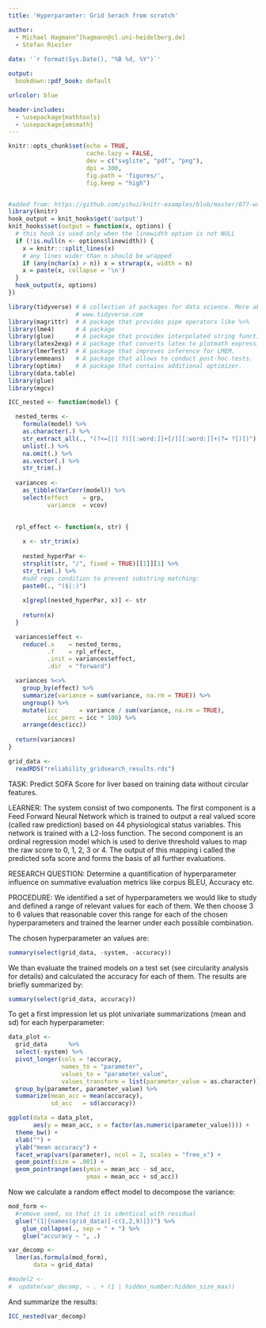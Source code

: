 ```yaml
---
title: 'Hyperparamter: Grid Serach from scratch'

author: 
  - Michael Hagmann^[hagmann@cl.uni-heidelberg.de]
  - Stefan Riezler
  
date: '`r format(Sys.Date(), "%B %d, %Y")`'

output:
  bookdown::pdf_book: default

urlcolor: blue

header-includes:
  - \usepackage{mathtools}
  - \usepackage{amsmath}
---
```


```r
knitr::opts_chunk$set(echo = TRUE, 
                      cache.lazy = FALSE,
                      dev = c("svglite", "pdf", "png"),
                      dpi = 300,
                      fig.path = 'figures/',
                      fig.keep = "high")


#added from: https://github.com/yihui/knitr-examples/blob/master/077-wrap-output.Rmd
library(knitr)
hook_output = knit_hooks$get('output')
knit_hooks$set(output = function(x, options) {
  # this hook is used only when the linewidth option is not NULL
  if (!is.null(n <- options$linewidth)) {
    x = knitr:::split_lines(x)
    # any lines wider than n should be wrapped
    if (any(nchar(x) > n)) x = strwrap(x, width = n)
    x = paste(x, collapse = '\n')
  }
  hook_output(x, options)
})
```

```r
library(tidyverse) # A collection of packages for data science. More about it on 
                   # www.tidyverse.com
library(magrittr)  # A package that provides pipe operators like %>%
library(lme4)      # A package 
library(glue)      # A package that provides interpolated string functions.
library(latex2exp) # A package that converts latex to plotmath expressions.library(lmerTest)
library(lmerTest)  # A package that improves inference for LMEM.
library(emmeans)   # A package that allows to conduct post-hoc tests.
library(optimx)    # A package that contains additional optimizer. 
library(data.table)
library(glue)
library(mgcv)
```


```r
ICC_nested <- function(model) {

  nested_terms <-  
    formula(model) %>%
    as.character(.) %>%
    str_extract_all(., "(?<=[|] ?)[[:word:]]+[/][[:word:]]+(?= ?[)])") %>%
    unlist(.) %>%
    na.omit(.) %>%
    as.vector(.) %>%
    str_trim(.)
  
  variances <- 
    as_tibble(VarCorr(model)) %>%
    select(effect    = grp,
           variance  = vcov) 
             

  rpl_effect <- function(x, str) {
  
    x <- str_trim(x)
    
    nested_hyperPar <- 
    strsplit(str, "/", fixed = TRUE)[[1]][1] %>%
    str_trim(.) %>%
    #add regx condition to prevent substring matching:
    paste0(., "($|:)")  
  
    x[grepl(nested_hyperPar, x)] <- str  
  
    return(x)
  }

  variances$effect <-    
    reduce(.x    = nested_terms,
           .f    = rpl_effect,
           .init = variances$effect,
           .dir  = "forward")

  variances %<>%
    group_by(effect) %>%
    summarize(variance = sum(variance, na.rm = TRUE)) %>%
    ungroup() %>%
    mutate(icc      = variance / sum(variance, na.rm = TRUE),
           icc_perc = icc * 100) %>%
    arrange(desc(icc))
  
  return(variances)
}

```



```r
grid_data <- 
  readRDS("reliability_gridsearch_results.rds")
```

TASK: Predict SOFA Score for liver based on training data without circular features.

LEARNER: The system consist of two components. The first component is a Feed Forward 
Neural Network which is trained to output a real valued score (called raw prediction) based
on 44 physiological status variables. This network is trained with a L2-loss function.
The second component is an ordinal regression model which is used to derive threshold values
to map the raw score to 0, 1, 2, 3 or 4. The output of this mapping i called the 
predicted sofa score and forms the basis of all further evaluations.

RESEARCH QUESTION: Determine a quantification of hyperparameter influence on 
summative evaluation metrics like corpus BLEU, Accuracy etc. 


PROCEDURE: We identified a set of hyperparameters we would like to study and 
defined a range of relevant values for each of them. We then choose 3 to 6 values 
that reasonable cover this range for each of the chosen hyperparameters and trained the
learner under each possible combination.

The chosen hyperparameter an values are:

```r
summary(select(grid_data, -system, -accuracy))
```


We than evaluate the trained models on a test set (see circularity analysis for details) and 
calculated the accuracy for each of them. The results are briefly summarized by: 

```r
summary(select(grid_data, accuracy))
```

To get a first impression let us plot univariate summarizations (mean and sd) for 
each hyperparameter:

```r
data_plot <-
  grid_data      %>%
  select(-system) %>%
  pivot_longer(cols = !accuracy, 
               names_to = "parameter", 
               values_to = "parameter_value",
               values_transform = list(parameter_value = as.character)) %>%
  group_by(parameter, parameter_value) %>%
  summarize(mean_acc = mean(accuracy),
            sd_acc   = sd(accuracy)) 

ggplot(data = data_plot, 
       aes(y = mean_acc, x = factor(as.numeric(parameter_value)))) +
  theme_bw() + 
  xlab("") +
  ylab("mean accuracy") + 
  facet_wrap(vars(parameter), ncol = 2, scales = "free_x") +
  geom_point(size = .001) +
  geom_pointrange(aes(ymin = mean_acc - sd_acc, 
                      ymax = mean_acc + sd_acc))

```

Now we calculate a random effect model to decompose the variance:

```r
mod_form <- 
  #remove seed, so that it is identical with residual
  glue("(1|{names(grid_data)[-c(1,2,9)]})") %>% 
    glue_collapse(., sep = " + ") %>%
    glue("accuracy ~ ", .)

var_decomp <-   
  lmer(as.formula(mod_form), 
       data = grid_data)

#model2 <- 
#  update(var_decomp, ~ . + (1 | hidden_number:hidden_size_max))
```

And summarize the results:

```r
ICC_nested(var_decomp)
```

